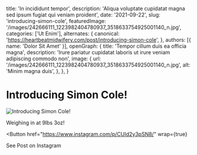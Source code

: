   title: 'In incididunt tempor',
  description: 'Aliqua voluptate cupidatat magna sed ipsum fugiat qui veniam proident',
  date: '2021-09-22',
  slug: 'introducing-simon-cole',
  featuredImage: '/images/242666111_1223982404780937_3518633754925001140_n.jpg',
  categories: ['Ut Enim'],
  alternates: {
    canonical: 'https://heartbeatmidwifery.com/post/introducing-simon-cole',
  },
  authors: [{ name: 'Dolor Sit Amet' }],
  openGraph: {
    title: 'Tempor cillum duis ea officia magna',
    description: 'Irure pariatur cupidatat laboris ut irure veniam adipiscing commodo non',
    image: {
      url: '/images/242666111_1223982404780937_3518633754925001140_n.jpg',
      alt: 'Minim magna duis',
    },
  },
}


# Introducing Simon Cole!

<Image
  src="/images/242666111_1223982404780937_3518633754925001140_n.jpg"
  size="large"
  wrap={true}
  alt="Introducing Simon Cole!"
/>

Weighing in at 9lbs 3oz!

<Button
  href="https://www.instagram.com/p/CUId2y3pSN8/"
  wrap={true}
>
  See Post on Instagram
</Button>
